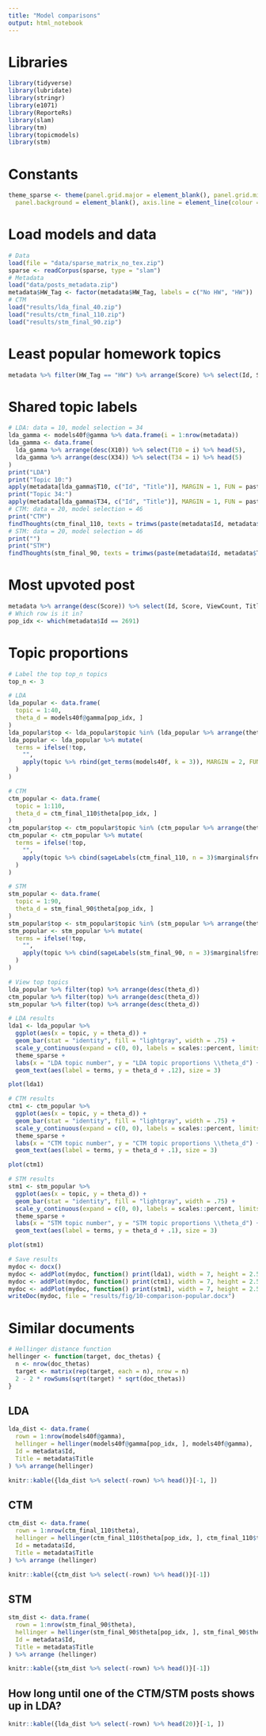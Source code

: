```yaml
---
title: "Model comparisons"
output: html_notebook
---
```


# Libraries

```r
library(tidyverse)
library(lubridate)
library(stringr)
library(e1071)
library(ReporteRs)
library(slam)
library(tm)
library(topicmodels)
library(stm)
```

# Constants

```r
theme_sparse <- theme(panel.grid.major = element_blank(), panel.grid.minor = element_blank(),
  panel.background = element_blank(), axis.line = element_line(colour = "black"), legend.key = element_blank())
```

# Load models and data

```r
# Data
load(file = "data/sparse_matrix_no_tex.zip")
sparse <- readCorpus(sparse, type = "slam")
# Metadata
load("data/posts_metadata.zip")
metadata$HW_Tag <- factor(metadata$HW_Tag, labels = c("No HW", "HW"))
# CTM
load("results/lda_final_40.zip")
load("results/ctm_final_110.zip")
load("results/stm_final_90.zip")
```

# Least popular homework topics

```r
metadata %>% filter(HW_Tag == "HW") %>% arrange(Score) %>% select(Id, Score, Title) %>% head()
```

# Shared topic labels

```r
# LDA: data = 10, model selection = 34
lda_gamma <- models40f@gamma %>% data.frame(i = 1:nrow(metadata))
lda_gamma <- data.frame(
  lda_gamma %>% arrange(desc(X10)) %>% select(T10 = i) %>% head(5),
  lda_gamma %>% arrange(desc(X34)) %>% select(T34 = i) %>% head(5)
)
print("LDA")
print("Topic 10:")
apply(metadata[lda_gamma$T10, c("Id", "Title")], MARGIN = 1, FUN = paste, collapse = " ")
print("Topic 34:")
apply(metadata[lda_gamma$T34, c("Id", "Title")], MARGIN = 1, FUN = paste, collapse = " ")
# CTM: data = 20, model selection = 46
print("CTM")
findThoughts(ctm_final_110, texts = trimws(paste(metadata$Id, metadata$Title)), topics = c(20, 46), n = 5)
# STM: data = 20, model selection = 46
print("")
print("STM")
findThoughts(stm_final_90, texts = trimws(paste(metadata$Id, metadata$Title)), topics = c(20, 46), n = 5)
```

# Most upvoted post

```r
metadata %>% arrange(desc(Score)) %>% select(Id, Score, ViewCount, Title) %>% head(1)
# Which row is it in?
pop_idx <- which(metadata$Id == 2691)
```

# Topic proportions

```r
# Label the top top_n topics
top_n <- 3

# LDA
lda_popular <- data.frame(
  topic = 1:40,
  theta_d = models40f@gamma[pop_idx, ]
)
lda_popular$top <- lda_popular$topic %in% (lda_popular %>% arrange(theta_d) %>% select(topic) %>% tail(top_n) %>% unlist())
lda_popular <- lda_popular %>% mutate(
  terms = ifelse(!top,
    "",
    apply(topic %>% rbind(get_terms(models40f, k = 3)), MARGIN = 2, FUN = paste, collapse = "\n")
  )
)

# CTM
ctm_popular <- data.frame(
  topic = 1:110,
  theta_d = ctm_final_110$theta[pop_idx, ]
)
ctm_popular$top <- ctm_popular$topic %in% (ctm_popular %>% arrange(theta_d) %>% select(topic) %>% tail(top_n) %>% unlist())
ctm_popular <- ctm_popular %>% mutate(
  terms = ifelse(!top,
    "",
    apply(topic %>% cbind(sageLabels(ctm_final_110, n = 3)$marginal$frex), MARGIN = 1, FUN = paste, collapse = "\n")
  )
)

# STM
stm_popular <- data.frame(
  topic = 1:90,
  theta_d = stm_final_90$theta[pop_idx, ]
)
stm_popular$top <- stm_popular$topic %in% (stm_popular %>% arrange(theta_d) %>% select(topic) %>% tail(top_n) %>% unlist())
stm_popular <- stm_popular %>% mutate(
  terms = ifelse(!top,
    "",
    apply(topic %>% cbind(sageLabels(stm_final_90, n = 3)$marginal$frex), MARGIN = 1, FUN = paste, collapse = "\n")
  )
)
```

```r
# View top topics
lda_popular %>% filter(top) %>% arrange(desc(theta_d))
ctm_popular %>% filter(top) %>% arrange(desc(theta_d))
stm_popular %>% filter(top) %>% arrange(desc(theta_d))
```

```r
# LDA results
lda1 <- lda_popular %>%
  ggplot(aes(x = topic, y = theta_d)) +
  geom_bar(stat = "identity", fill = "lightgray", width = .75) +
  scale_y_continuous(expand = c(0, 0), labels = scales::percent, limits = c(0, .7), breaks = seq(0, 1, by = .1)) +
  theme_sparse +
  labs(x = "LDA topic number", y = "LDA topic proportions \\theta_d") +
  geom_text(aes(label = terms, y = theta_d + .12), size = 3)

plot(lda1)

# CTM results
ctm1 <- ctm_popular %>%
  ggplot(aes(x = topic, y = theta_d)) +
  geom_bar(stat = "identity", fill = "lightgray", width = .75) +
  scale_y_continuous(expand = c(0, 0), labels = scales::percent, limits = c(0, .6), breaks = seq(0, 1, by = .1)) +
  theme_sparse +
  labs(x = "CTM topic number", y = "CTM topic proportions \\theta_d") +
  geom_text(aes(label = terms, y = theta_d + .1), size = 3)

plot(ctm1)

# STM results
stm1 <- stm_popular %>%
  ggplot(aes(x = topic, y = theta_d)) +
  geom_bar(stat = "identity", fill = "lightgray", width = .75) +
  scale_y_continuous(expand = c(0, 0), labels = scales::percent, limits = c(0, .6), breaks = seq(0, 1, by = .1)) +
  theme_sparse +
  labs(x = "STM topic number", y = "STM topic proportions \\theta_d") +
  geom_text(aes(label = terms, y = theta_d + .1), size = 3)

plot(stm1)
```

```r
# Save results
mydoc <- docx()
mydoc <- addPlot(mydoc, function() print(lda1), width = 7, height = 2.5, vector.graphic = TRUE)
mydoc <- addPlot(mydoc, function() print(ctm1), width = 7, height = 2.5, vector.graphic = TRUE)
mydoc <- addPlot(mydoc, function() print(stm1), width = 7, height = 2.5, vector.graphic = TRUE)
writeDoc(mydoc, file = "results/fig/10-comparison-popular.docx")
```

# Similar documents

```r
# Hellinger distance function
hellinger <- function(target, doc_thetas) {
  n <- nrow(doc_thetas)
  target <- matrix(rep(target, each = n), nrow = n)
  2 - 2 * rowSums(sqrt(target) * sqrt(doc_thetas))
}
```

## LDA

```r
lda_dist <- data.frame(
  rown = 1:nrow(models40f@gamma),
  hellinger = hellinger(models40f@gamma[pop_idx, ], models40f@gamma),
  Id = metadata$Id,
  Title = metadata$Title
) %>% arrange(hellinger)

knitr::kable({lda_dist %>% select(-rown) %>% head()}[-1, ])
```

## CTM

```r
ctm_dist <- data.frame(
  rown = 1:nrow(ctm_final_110$theta),
  hellinger = hellinger(ctm_final_110$theta[pop_idx, ], ctm_final_110$theta),
  Id = metadata$Id,
  Title = metadata$Title
) %>% arrange (hellinger)

knitr::kable({ctm_dist %>% select(-rown) %>% head()}[-1])
```

## STM

```r
stm_dist <- data.frame(
  rown = 1:nrow(stm_final_90$theta),
  hellinger = hellinger(stm_final_90$theta[pop_idx, ], stm_final_90$theta),
  Id = metadata$Id,
  Title = metadata$Title
) %>% arrange (hellinger)

knitr::kable({stm_dist %>% select(-rown) %>% head()}[-1])
```

## How long until one of the CTM/STM posts shows up in LDA?

```r
knitr::kable({lda_dist %>% select(-rown) %>% head(20)}[-1, ])
```